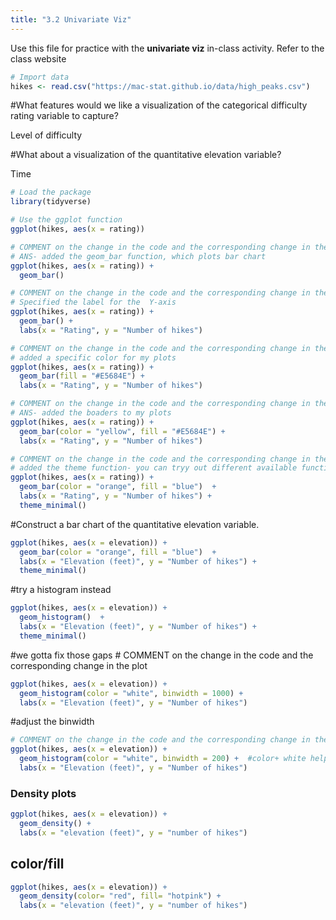 ```yaml
---
title: "3.2 Univariate Viz"
---
```


Use this file for practice with the **univariate viz** in-class activity.  Refer to the class website 
```r
# Import data
hikes <- read.csv("https://mac-stat.github.io/data/high_peaks.csv")
```

#What features would we like a visualization of the categorical difficulty rating variable to capture?

Level of difficulty

#What about a visualization of the quantitative elevation variable?

Time

```r
# Load the package
library(tidyverse)
```
```r
# Use the ggplot function
ggplot(hikes, aes(x = rating))
```


```r
# COMMENT on the change in the code and the corresponding change in the plot
# ANS- added the geom_bar function, which plots bar chart
ggplot(hikes, aes(x = rating)) +
  geom_bar()
```

```r
# COMMENT on the change in the code and the corresponding change in the plot
# Specified the label for the  Y-axis
ggplot(hikes, aes(x = rating)) +
  geom_bar() +
  labs(x = "Rating", y = "Number of hikes")
```
```r
# COMMENT on the change in the code and the corresponding change in the plot
# added a specific color for my plots 
ggplot(hikes, aes(x = rating)) +
  geom_bar(fill = "#E5684E") +
  labs(x = "Rating", y = "Number of hikes")
```
```r
# COMMENT on the change in the code and the corresponding change in the plot
# ANS- added the boaders to my plots 
ggplot(hikes, aes(x = rating)) +
  geom_bar(color = "yellow", fill = "#E5684E") +
  labs(x = "Rating", y = "Number of hikes")
```

```r
# COMMENT on the change in the code and the corresponding change in the plot
# added the theme function- you can tryy out different available functions
ggplot(hikes, aes(x = rating)) +
  geom_bar(color = "orange", fill = "blue")  +
  labs(x = "Rating", y = "Number of hikes") +
  theme_minimal()
```

#Construct a bar chart of the quantitative elevation variable.
```r
ggplot(hikes, aes(x = elevation)) +
  geom_bar(color = "orange", fill = "blue")  +
  labs(x = "Elevation (feet)", y = "Number of hikes") +
  theme_minimal()
```

#try a histogram instead

```r
ggplot(hikes, aes(x = elevation)) +
  geom_histogram()  +
  labs(x = "Elevation (feet)", y = "Number of hikes") +
  theme_minimal()
```

#we gotta fix those gaps
# COMMENT on the change in the code and the corresponding change in the plot
```r
ggplot(hikes, aes(x = elevation)) +
  geom_histogram(color = "white", binwidth = 1000) +
  labs(x = "Elevation (feet)", y = "Number of hikes")

```

#adjust the binwidth
```r
# COMMENT on the change in the code and the corresponding change in the plot
ggplot(hikes, aes(x = elevation)) +
  geom_histogram(color = "white", binwidth = 200) +  #color+ white helps with demacations
  labs(x = "Elevation (feet)", y = "Number of hikes")
```


### Density plots

```r
ggplot(hikes, aes(x = elevation)) +
  geom_density() +
  labs(x = "elevation (feet)", y = "number of hikes")
```

## color/fill 
```r
ggplot(hikes, aes(x = elevation)) +
  geom_density(color= "red", fill= "hotpink") +
  labs(x = "elevation (feet)", y = "number of hikes")
```
